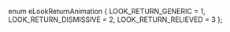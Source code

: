enum eLookReturnAnimation
{
    LOOK_RETURN_GENERIC = 1,
    LOOK_RETURN_DISMISSIVE = 2,
    LOOK_RETURN_RELIEVED = 3
};